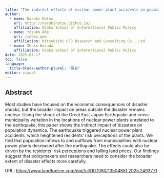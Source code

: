 ```yaml
---
title: "The indirect effects of nuclear power plant accidents on population dynamics"
author: 
  - name: Naruki Notsu
    url: https://narukinotsu.github.io/
    affiliation: Osaka School of International Public Policy
  - name: Yosuke Abe
    url: /index.qmd
    affiliation: Mitsubishi UFJ Research and Consulting Co., Ltd.
  - name: Shuko Harada
    affiliation: Osaka School of International Public Policy
date: 2025-04-17
toc: false
language: 
  title-block-author-plural: "著者"
editor: visual
---
```


## Abstract

Most studies have focused on the economic consequences of disaster shocks, but the broader impact on areas outside the disaster remains unclear. Using the shock of the Great East Japan Earthquake and cross-municipality variation in the locations of nuclear power plants unrelated to the earthquake, this paper shows the indirect impact of disasters on population dynamics. The earthquake triggered nuclear power plant accidents, which heightened residents’ risk perceptions of the plants. We find that population inflows to and outflows from municipalities with nuclear power plants decreased after the earthquake. The effects could also be driven by the residents’ risk perceptions and falling land prices. Our findings suggest that policymakers and researchers need to consider the broader extent of disaster effects more carefully.

URL: <https://www.tandfonline.com/doi/full/10.1080/13504851.2025.2493771>
